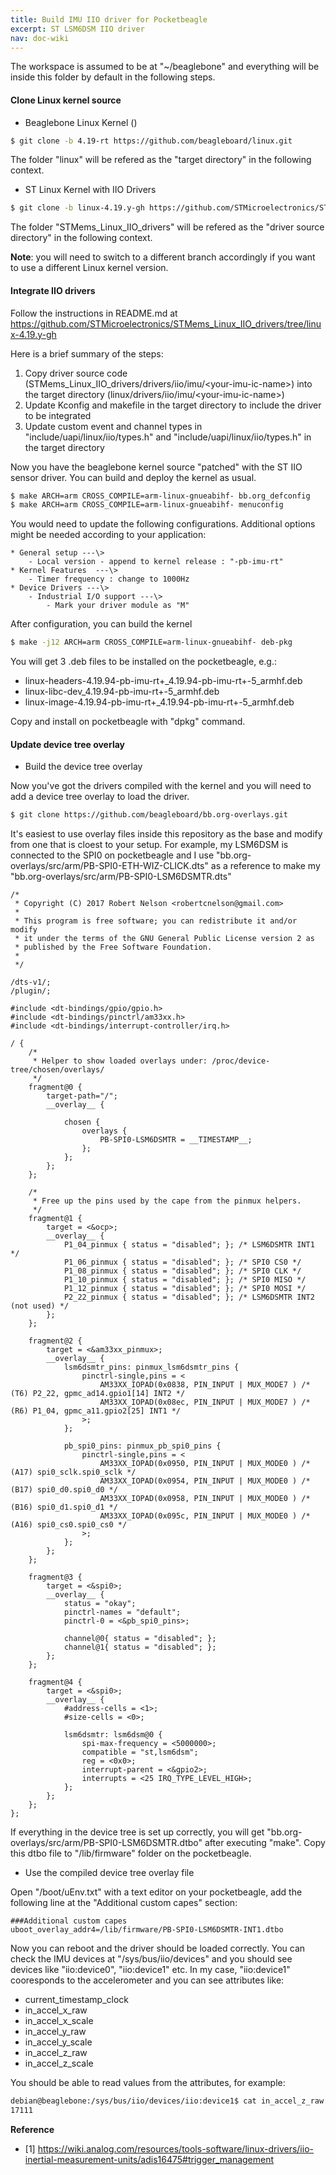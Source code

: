 ```yaml
---
title: Build IMU IIO driver for Pocketbeagle 
excerpt: ST LSM6DSM IIO driver
nav: doc-wiki
---
```


The workspace is assumed to be at "~/beaglebone" and everything will be inside this folder by default in the following steps.

#### Clone Linux kernel source

* Beaglebone Linux Kernel ()

```bash
$ git clone -b 4.19-rt https://github.com/beagleboard/linux.git
```

The folder "linux" will be refered as the "target directory" in the following context.

* ST Linux Kernel with IIO Drivers

```bash
$ git clone -b linux-4.19.y-gh https://github.com/STMicroelectronics/STMems_Linux_IIO_drivers.git
```

The folder "STMems_Linux_IIO_drivers" will be refered as the "driver source directory" in the following context.

**Note**: you will need to switch to a different branch accordingly if you want to use a different Linux kernel version.

#### Integrate IIO drivers 

Follow the instructions in README.md at https://github.com/STMicroelectronics/STMems_Linux_IIO_drivers/tree/linux-4.19.y-gh 

Here is a brief summary of the steps:

1. Copy driver source code (STMems_Linux_IIO_drivers/drivers/iio/imu/<your-imu-ic-name\>) into the target directory (linux/drivers/iio/imu/<your-imu-ic-name\>)
2. Update Kconfig and makefile in the target directory to include the driver to be integrated
3. Update custom event and channel types in "include/uapi/linux/iio/types.h" and "include/uapi/linux/iio/types.h" in the target directory

Now you have the beaglebone kernel source "patched" with the ST IIO sensor driver. You can build and deploy the kernel as usual.

```bash
$ make ARCH=arm CROSS_COMPILE=arm-linux-gnueabihf- bb.org_defconfig 
$ make ARCH=arm CROSS_COMPILE=arm-linux-gnueabihf- menuconfig
```

You would need to update the following configurations. Additional options might be needed according to your application:

```
* General setup ---\> 
    - Local version - append to kernel release : "-pb-imu-rt"
* Kernel Features  ---\>
    - Timer frequency : change to 1000Hz
* Device Drivers ---\>
    - Industrial I/O support ---\>
        - Mark your driver module as "M"
```

After configuration, you can build the kernel

```bash
$ make -j12 ARCH=arm CROSS_COMPILE=arm-linux-gnueabihf- deb-pkg
```

You will get 3 .deb files to be installed on the pocketbeagle, e.g.:

* linux-headers-4.19.94-pb-imu-rt+_4.19.94-pb-imu-rt+-5_armhf.deb
* linux-libc-dev_4.19.94-pb-imu-rt+-5_armhf.deb
* linux-image-4.19.94-pb-imu-rt+_4.19.94-pb-imu-rt+-5_armhf.deb

Copy and install on pocketbeagle with "dpkg" command.

#### Update device tree overlay

* Build the device tree overlay

Now you've got the drivers compiled with the kernel and you will need to add a device tree overlay to load the driver.

```bash
$ git clone https://github.com/beagleboard/bb.org-overlays.git
```

It's easiest to use overlay files inside this repository as the base and modify from one that is cloest to your setup. For example, my LSM6DSM is connected to the SPI0 on pocketbeagle and I use "bb.org-overlays/src/arm/PB-SPI0-ETH-WIZ-CLICK.dts" as a reference to make my "bb.org-overlays/src/arm/PB-SPI0-LSM6DSMTR.dts"

```
/*
 * Copyright (C) 2017 Robert Nelson <robertcnelson@gmail.com>
 *
 * This program is free software; you can redistribute it and/or modify
 * it under the terms of the GNU General Public License version 2 as
 * published by the Free Software Foundation.
 *
 */

/dts-v1/;
/plugin/;

#include <dt-bindings/gpio/gpio.h>
#include <dt-bindings/pinctrl/am33xx.h>
#include <dt-bindings/interrupt-controller/irq.h>

/ {
	/*
	 * Helper to show loaded overlays under: /proc/device-tree/chosen/overlays/
	 */
	fragment@0 {
		target-path="/";
		__overlay__ {

			chosen {
				overlays {
					PB-SPI0-LSM6DSMTR = __TIMESTAMP__;
				};
			};
		};
	};

	/*
	 * Free up the pins used by the cape from the pinmux helpers.
	 */
	fragment@1 {
		target = <&ocp>;
		__overlay__ {
			P1_04_pinmux { status = "disabled"; }; /* LSM6DSMTR INT1 */
			P1_06_pinmux { status = "disabled"; }; /* SPI0 CS0 */
			P1_08_pinmux { status = "disabled"; }; /* SPI0 CLK */
			P1_10_pinmux { status = "disabled"; }; /* SPI0 MISO */
			P1_12_pinmux { status = "disabled"; }; /* SPI0 MOSI */
			P2_22_pinmux { status = "disabled"; }; /* LSM6DSMTR INT2 (not used) */
		};
	};

	fragment@2 {
		target = <&am33xx_pinmux>;
		__overlay__ {
			lsm6dsmtr_pins: pinmux_lsm6dsmtr_pins {
				pinctrl-single,pins = <
					AM33XX_IOPAD(0x0838, PIN_INPUT | MUX_MODE7 ) /* (T6) P2_22, gpmc_ad14.gpio1[14] INT2 */
					AM33XX_IOPAD(0x08ec, PIN_INPUT | MUX_MODE7 ) /* (R6) P1_04, gpmc_a11.gpio2[25] INT1 */
				>;
			};

			pb_spi0_pins: pinmux_pb_spi0_pins {
				pinctrl-single,pins = <
					AM33XX_IOPAD(0x0950, PIN_INPUT | MUX_MODE0 ) /* (A17) spi0_sclk.spi0_sclk */
					AM33XX_IOPAD(0x0954, PIN_INPUT | MUX_MODE0 ) /* (B17) spi0_d0.spi0_d0 */
					AM33XX_IOPAD(0x0958, PIN_INPUT | MUX_MODE0 ) /* (B16) spi0_d1.spi0_d1 */
					AM33XX_IOPAD(0x095c, PIN_INPUT | MUX_MODE0 ) /* (A16) spi0_cs0.spi0_cs0 */
				>;
			};
		};
	};

	fragment@3 {
		target = <&spi0>;
		__overlay__ {
			status = "okay";
			pinctrl-names = "default";
			pinctrl-0 = <&pb_spi0_pins>;

			channel@0{ status = "disabled"; };
			channel@1{ status = "disabled"; };
		};
	};

	fragment@4 {
		target = <&spi0>;
		__overlay__ {
			#address-cells = <1>;
			#size-cells = <0>;

			lsm6dsmtr: lsm6dsm@0 {
                spi-max-frequency = <5000000>;
				compatible = "st,lsm6dsm";
				reg = <0x0>;
                interrupt-parent = <&gpio2>;
				interrupts = <25 IRQ_TYPE_LEVEL_HIGH>;
			};
		};
	};
};
```

If everything in the device tree is set up correctly, you will get "bb.org-overlays/src/arm/PB-SPI0-LSM6DSMTR.dtbo" after executing "make". Copy this dtbo file to "/lib/firmware" folder on the pocketbeagle.

* Use the compiled device tree overlay file

Open "/boot/uEnv.txt" with a text editor on your pocketbeagle, add the following line at the "Additional custom capes" section:

```
###Additional custom capes
uboot_overlay_addr4=/lib/firmware/PB-SPI0-LSM6DSMTR-INT1.dtbo
```

Now you can reboot and the driver should be loaded correctly. You can check the IMU devices at "/sys/bus/iio/devices" and you should see devices like "iio:device0", "iio:device1" etc. In my case, "iio:device1" cooresponds to the accelerometer and you can see attributes like:

* current_timestamp_clock
* in_accel_x_raw
* in_accel_x_scale
* in_accel_y_raw
* in_accel_y_scale
* in_accel_z_raw
* in_accel_z_scale

You should be able to read values from the attributes, for example: 

```bash
debian@beaglebone:/sys/bus/iio/devices/iio:device1$ cat in_accel_z_raw
17111
```

**Reference**

* [1] https://wiki.analog.com/resources/tools-software/linux-drivers/iio-inertial-measurement-units/adis16475#trigger_management